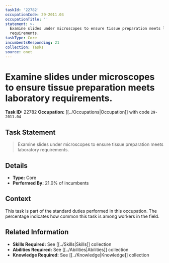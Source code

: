 ```yaml
---
taskId: '22782'
occupationCode: 29-2011.04
occupationTitle: ''
statement: >-
  Examine slides under microscopes to ensure tissue preparation meets laboratory
  requirements.
taskType: Core
incumbentsResponding: 21
collection: Tasks
source: onet
---
```

# Examine slides under microscopes to ensure tissue preparation meets laboratory requirements.

**Task ID:** 22782
**Occupation:** [[../Occupations|Occupation]] with code `29-2011.04`

## Task Statement

> Examine slides under microscopes to ensure tissue preparation meets laboratory requirements.

## Details

- **Type:** Core
- **Performed By:** 21.0% of incumbents

## Context

This task is part of the standard duties performed in this occupation. The percentage indicates how common this task is among workers in the field.

## Related Information

- **Skills Required:** See [[../Skills|Skills]] collection
- **Abilities Required:** See [[../Abilities|Abilities]] collection
- **Knowledge Required:** See [[../Knowledge|Knowledge]] collection
